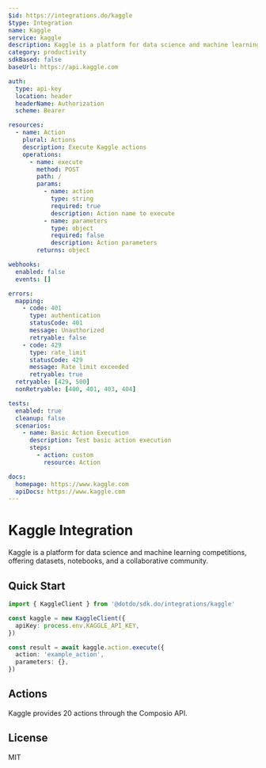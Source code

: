 ```yaml
---
$id: https://integrations.do/kaggle
$type: Integration
name: Kaggle
service: kaggle
description: Kaggle is a platform for data science and machine learning competitions, offering datasets, notebooks, and a collaborative community.
category: productivity
sdkBased: false
baseUrl: https://api.kaggle.com

auth:
  type: api-key
  location: header
  headerName: Authorization
  scheme: Bearer

resources:
  - name: Action
    plural: Actions
    description: Execute Kaggle actions
    operations:
      - name: execute
        method: POST
        path: /
        params:
          - name: action
            type: string
            required: true
            description: Action name to execute
          - name: parameters
            type: object
            required: false
            description: Action parameters
        returns: object

webhooks:
  enabled: false
  events: []

errors:
  mapping:
    - code: 401
      type: authentication
      statusCode: 401
      message: Unauthorized
      retryable: false
    - code: 429
      type: rate_limit
      statusCode: 429
      message: Rate limit exceeded
      retryable: true
  retryable: [429, 500]
  nonRetryable: [400, 401, 403, 404]

tests:
  enabled: true
  cleanup: false
  scenarios:
    - name: Basic Action Execution
      description: Test basic action execution
      steps:
        - action: custom
          resource: Action

docs:
  homepage: https://www.kaggle.com
  apiDocs: https://www.kaggle.com
---
```


# Kaggle Integration

Kaggle is a platform for data science and machine learning competitions, offering datasets, notebooks, and a collaborative community.

## Quick Start

```typescript
import { KaggleClient } from '@dotdo/sdk.do/integrations/kaggle'

const kaggle = new KaggleClient({
  apiKey: process.env.KAGGLE_API_KEY,
})

const result = await kaggle.action.execute({
  action: 'example_action',
  parameters: {},
})
```

## Actions

Kaggle provides 20 actions through the Composio API.

## License

MIT
